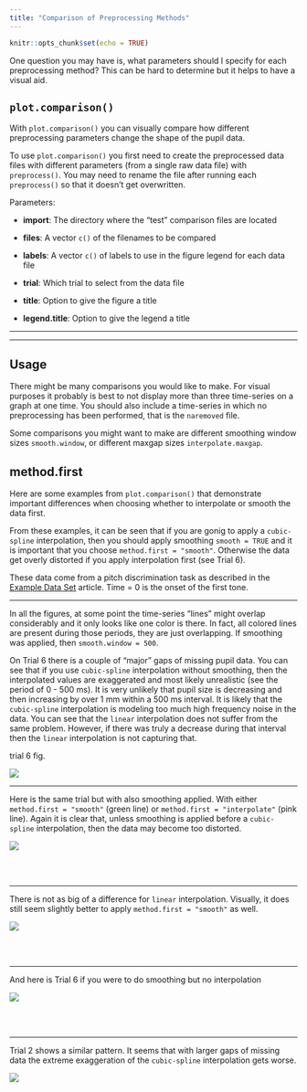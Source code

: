 ```yaml
---
title: "Comparison of Preprocessing Methods"
---
```


```r
knitr::opts_chunk$set(echo = TRUE)
```

One question you may have is, what parameters should I specify for each preprocessing method? This can be hard to determine but it helps to have a visual aid.

## `plot.comparison()`

With `plot.comparison()` you can visually compare how different preprocessing parameters change the shape of the pupil data.

To use `plot.comparison()` you first need to create the preprocessed data files with different parameters (from a single raw data file) with `preprocess()`. You may need to rename the file after running each `preprocess()` so that it doesn't get overwritten. 

Parameters:

* __import__: The directory where the "test" comparison files are located

* __files__:  A vector `c()` of the filenames to be compared

* __labels__:  A vector `c()` of labels to use in the figure legend for each data file

* __trial__: Which trial to select from the data file

* __title__: Option to give the figure a title

* __legend.title__: Option to give the legend a title

********

********

## Usage

There might be many comparisons you would like to make. For visual purposes it probably is best to not display more than three time-series on a graph at one time. You should also include a time-series in which no preprocessing has been performed, that is the `naremoved` file.

Some comparisons you might want to make are different smoothing window sizes `smooth.window`, or different maxgap sizes `interpolate.maxgap`.

## method.first

Here are some examples from `plot.comparison()` that demonstrate important differences when choosing whether to interpolate or smooth the data first.

From these examples, it can be seen that if you are gonig to apply a `cubic-spline` interpolation, then you should apply smoothing `smooth = TRUE` and it is important that you choose `method.first = "smooth"`. Otherwise the data get overly distorted if you apply interpolation first (see Trial 6).

These data come from a pitch discrimination task as described in the [Example Data Set]() article. Time = 0 is the onset of the first tone.

********

In all the figures, at some point the time-series "lines" might overlap considerably and it only looks like one color is there. In fact, all colored lines are present during those periods, they are just overlapping. If smoothing was applied, then `smooth.window = 500`.

On Trial 6 there is a couple of "major" gaps of missing pupil data. You can see that if you use `cubic-spline` interpolation without smoothing, then the interpolated values are exaggerated and most likely unrealistic (see the period of 0 - 500 ms). It is very unlikely that pupil size is decreasing and then increasing by over 1 mm within a 500 ms interval. It is likely that the `cubic-spline` interpolation is modeling too much high frequency noise in the data. You can see that the `linear` interpolation does not suffer from the same problem. However, if there was truly a decrease during that interval then the `linear` interpolation is not capturing that.

trial 6 fig.

<img src="../reference/figures/Trial6-interpolation.type.png" align = "center" />

********

Here is the same trial but with also smoothing applied. With either `method.first = "smooth"` (green line) or `method.first = "interpolate"` (pink line). Again it is clear that, unless smoothing is applied before a `cubic-spline` interpolation, then the data may become too distorted. 

<img src="../reference/figures/Trial6--cubic-spline-hann.png" align = "center" />

<br><br>

********

There is not as big of a difference for `linear` interpolation. Visually, it does still seem slightly better to apply `method.first = "smooth"` as well. 

<img src="../reference/figures/Trial6--linear-hann.type.png" align = "center" />

<br><br>

********

And here is Trial 6 if you were to do smoothing but no interpolation

<img src="../reference/figures/Trial6-smooth.type.png" align = "center" />

<br><br>

********

Trial 2 shows a similar pattern. It seems that with larger gaps of missing data the extreme exaggeration of the `cubic-spline` interpolation gets worse.

<img src="../reference/figures/Trial2--cubic-spline-hann.png" align = "center" />







